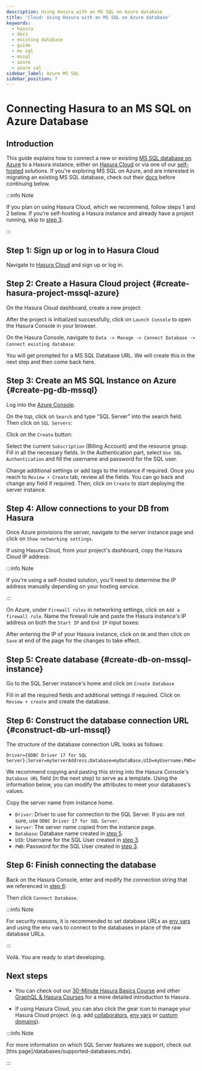 ```yaml
---
description: Using Hasura with an MS SQL on Azure database
title: 'Cloud: Using Hasura with an MS SQL on Azure database'
keywords:
  - hasura
  - docs
  - existing database
  - guide
  - ms sql
  - mssql
  - azure
  - azure sql
sidebar_label: Azure MS SQL
sidebar_position: 7
---
```



# Connecting Hasura to an MS SQL on Azure Database

## Introduction

This guide explains how to connect a new or existing
[MS SQL database on Azure](https://azure.microsoft.com/en-us/products/azure-sql/database/) to a Hasura instance, either
on [Hasura Cloud](https://cloud.hasura.io?skip_onboarding=true) or via one of our
[self-hosted](/deployment/deployment-guides/index.mdx) solutions. If you're exploring MS SQL on Azure, and are
interested in migrating an existing MS SQL database, check out their
[docs](https://learn.microsoft.com/en-us/azure/dms/tutorial-sql-server-to-azure-sql) before continuing below.

:::info Note

If you plan on using Hasura Cloud, which we recommend, follow steps 1 and 2 below. If you're self-hosting a Hasura
instance and already have a project running, skip to [step 3](#create-pg-db-mssql).

:::

## Step 1: Sign up or log in to Hasura Cloud

Navigate to [Hasura Cloud](https://cloud.hasura.io/signup/?pg=docs&plcmt=body&cta=navigate-to-hasura-cloud&tech=default)
and sign up or log in.

## Step 2: Create a Hasura Cloud project {#create-hasura-project-mssql-azure}

On the Hasura Cloud dashboard, create a new project:

<Thumbnail src="/img/cloud-dbs/create-hasura-cloud-project.png" alt="Create Hasura Cloud project" width="1000px" />

After the project is initialized successfully, click on `Launch Console` to open the Hasura Console in your browser.

On the Hasura Console, navigate to `Data -> Manage -> Connect Database -> Connect existing database`:

You will get prompted for a MS SQL Database URL. We will create this in the next step and then come back here.

<Thumbnail src="/img/cloud-dbs/mssql/existing-mssql-setup.png" alt="Hasura Cloud database setup" width="1000px" />

## Step 3: Create an MS SQL Instance on Azure {#create-pg-db-mssql}

Log into the [Azure Console](https://portal.azure.com/#home).

On the top, click on `Search` and type "SQL Server" into the search field. Then click on `SQL Servers`:

<Thumbnail
  src="/img/cloud-dbs/mssql/select-sql-server-step-1.png"
  alt="Navigate to SQL Servers on Azure"
  width="1000px"
/>

Click on the `Create` button:

<Thumbnail src="/img/cloud-dbs/mssql/click-on-create-step-2.png" alt="Create database in Azure" width="1000px" />

Select the current `Subscription` (Billing Account) and the resource group. Fill in all the necessary fields. In the
Authentication part, select `Use SQL Authentication` and fill the username and password for the SQL user.

<Thumbnail
  src="/img/cloud-dbs/mssql/fill-required-fields-step-3.png"
  alt="Fill all required fields to create database"
  width="1000px"
/>

Change additional settings or add tags to the instance if required. Once you reach to `Review + Create` tab, review all
the fields. You can go back and change any field if required. Then, click on `Create` to start deploying the server
instance.

<Thumbnail
  src="/img/cloud-dbs/mssql/review-and-create-step-4.png"
  alt="Review and create SQL Server instance"
  width="1000px"
/>

## Step 4: Allow connections to your DB from Hasura

Once Azure provisions the server, navigate to the server instance page and click on `Show networking settings`.

<Thumbnail src="/img/cloud-dbs/mssql/server-created-go-to-network.png" alt="Go to networking settings" width="1000px" />

If using Hasura Cloud, from your project's dashboard, copy the Hasura Cloud IP address:

<Thumbnail src="/img/projects/hasura-cloud-ip.png" alt="Hasura Cloud IP field" width="1000px" />

:::info Note

If you're using a self-hosted solution, you'll need to determine the IP address manually depending on your hosting
service.

:::

On Azure, under `Firewall rules` in networking settings, click on `Add a firewall rule`. Name the firewall rule and
paste the Hasura instance's IP address on both the `Start IP` and `End IP` input boxes:

<Thumbnail src="/img/cloud-dbs/mssql/add-ip-and-save.png" alt="Add IP to firewall" width="1000px" />

After entering the IP of your Hasura instance, click on `OK` and then click on `Save` at end of the page for the changes
to take effect.

## Step 5: Create database {#create-db-on-mssql-instance}

Go to the SQL Server instance's home and click on `Create Database`

<Thumbnail
  src="/img/cloud-dbs/mssql/click-on-create-db-step-6.png"
  alt="Create Database on SQL Server"
  width="1000px"
/>

Fill in all the required fields and additional settings if required. Click on `Review + create` and create the database.

<Thumbnail src="/img/cloud-dbs/mssql/create-db-step-7.png" alt="Review and create database" width="1000px" />

## Step 6: Construct the database connection URL {#construct-db-url-mssql}

The structure of the database connection URL looks as follows:

```text
Driver={ODBC Driver 17 for SQL Server};Server=myServerAddress;Database=myDataBase;UID=myUsername;PWD=myPassword;
```

We recommend copying and pasting this string into the Hasura Console's `Database URL` field (in the next step) to serve
as a template. Using the information below, you can modify the attributes to meet your databases's values.

Copy the server name from instance home.

<Thumbnail src="/img/cloud-dbs/mssql/copy-server-name.png" alt="Copy server name" width="1000px" />

- `Driver`: Driver to use for connection to the SQL Server. If you are not sure, use `ODBC Driver 17 for SQL Server`.
- `Server`: The server name copied from the instance page.
- `Database`: Database name created in [step 5](#create-db-on-mssql-instance).
- `UID`: Username for the SQL User created in [step 3](#create-mssql-server-instance).
- `PWD`: Password for the SQL User created in [step 3](#create-mssql-server-instance).

## Step 6: Finish connecting the database

Back on the Hasura Console, enter and modify the connection string that we referenced in
[step 6](#construct-db-url-mssql):

<Thumbnail src="/img/cloud-dbs/mssql/connect-to-hasura-step-8.png" alt="Database setup" width="1000px" />

Then click `Connect Database`.

:::info Note

For security reasons, it is recommended to set database URLs as [env vars](/hasura-cloud/projects/env-vars.mdx) and
using the env vars to connect to the databases in place of the raw database URLs.

:::

Voilà. You are ready to start developing.

<Thumbnail src="/img/cloud-dbs/hasura-console.png" alt="Hasura Console" width="1100px" />

## Next steps

- You can check out our [30-Minute Hasura Basics Course](https://hasura.io/learn/graphql/hasura/introduction/) and other
  [GraphQL & Hasura Courses](https://hasura.io/learn/) for a more detailed introduction to Hasura.

- If using Hasura Cloud, you can also click the gear icon to manage your Hasura Cloud project. (e.g. add
  [collaborators](/hasura-cloud/projects/collaborators.mdx), [env vars](/hasura-cloud/projects/env-vars.mdx) or
  [custom domains](/hasura-cloud/domains.mdx)).

<Thumbnail src="/img/getting-started/project-manage.png" alt="Project actions" width="860px" />

:::info Note

For more information on which SQL Server features we support, check out [this page]/databases/supported-databases.mdx).

:::
